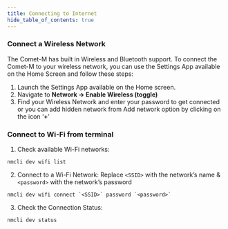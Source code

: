 ```yaml
---
title: Connecting to Internet
hide_table_of_contents: true
---
```

### Connect a Wireless Network 

The Comet-M has built in Wireless and Bluetooth support.
To connect the Comet-M to your wireless network, you can use the Settings App available on the Home Screen and follow these steps:

1. Launch the Settings App available on the Home screen.
2. Navigate to **Network → Enable Wireless (toggle)**
3. Find your Wireless Network and enter your password to get connected or you can add hidden network from Add network option by clicking on the icon ‘**+**’

### Connect to Wi-Fi from terminal

1. Check available Wi-Fi networks:
```
nmcli dev wifi list
```
2. Connect to a Wi-Fi Network:
Replace `<SSID>` with the network’s name & `<password>` with the network’s password
```
nmcli dev wifi connect `<SSID>` password `<password>`
```
3. Check the Connection Status:
```
nmcli dev status
```
